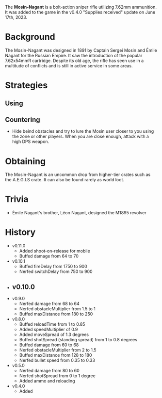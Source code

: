 The **Mosin-Nagant** is a bolt-action sniper rifle utilizing 7.62mm ammunition. It was added to the game in the v0.4.0 "Supplies received" update on June 17th, 2023.

# Background
The Mosin-Nagant was designed in 1891 by Captain Sergei Mosin and Émile Nagant for the Russian Empire. It saw the introduction of the popular 7.62x54mmR cartridge. Despite its old age, the rifle has seen use in a multitude of conflicts and is still in active service in some areas.

# Strategies
## Using

## Countering
- Hide beind obstacles and try to lure the Mosin user closer to you using the zone or other players. When you are close enough, attack with a high DPS weapon.

# Obtaining
The Mosin-Nagant is an uncommon drop from higher-tier crates such as the A.E.G.I.S crate. It can also be found rarely as world loot.

# Trivia
- Émile Nagant's brother, Léon Nagant, designed the <Link href="/weapons/guns/m1895">M1895</Link> revolver

# History
- v0.11.0
  - Added shoot-on-release for mobile
  - Buffed damage from 64 to 70
- v0.10.1
  - Buffed fireDelay from 1750 to 900
  - Nerfed switchDelay from 750 to 900
- v0.10.0
  -
- v0.9.0
  - Nerfed damage from 68 to 64
  - Nerfed obstacleMultiplier from 1.5 to 1
  - Buffed maxDistance from 180 to 250
- v0.8.0
  - Buffed reloadTime from 1 to 0.85
  - Added speedMultiplier of 0.9
  - Added moveSpread of 1.3 degrees
  - Buffed shotSpread (standing spread) from 1 to 0.8 degrees
  - Buffed damage from 60 to 68
  - Nerfed obstacleMultiplier from 2 to 1.5
  - Buffed maxDistance from 128 to 180
  - Nerfed bullet speed from 0.35 to 0.33
- v0.5.0
  - Nerfed damage from 80 to 60
  - Nerfed shotSpread from 0 to 1 degree
  - Added ammo and reloading
- v0.4.0
  - Added
